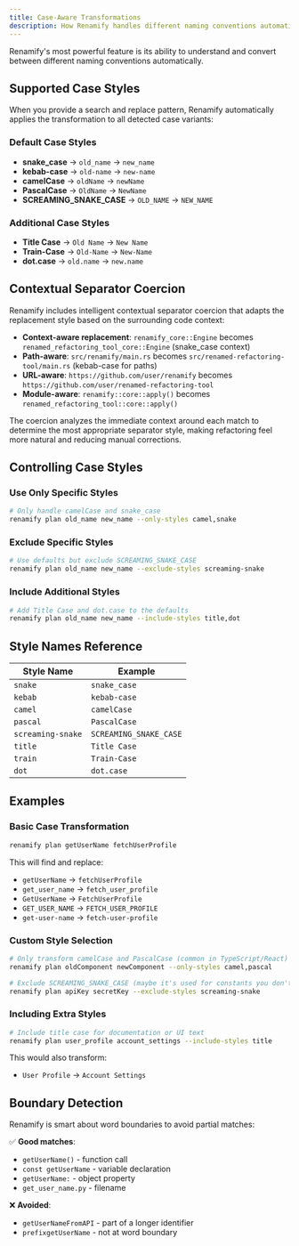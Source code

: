 ```yaml
---
title: Case-Aware Transformations
description: How Renamify handles different naming conventions automatically
---
```


Renamify's most powerful feature is its ability to understand and convert between different naming conventions automatically.

## Supported Case Styles

When you provide a search and replace pattern, Renamify automatically applies the transformation to all detected case variants:

### Default Case Styles

- **snake_case** → `old_name` → `new_name`
- **kebab-case** → `old-name` → `new-name`  
- **camelCase** → `oldName` → `newName`
- **PascalCase** → `OldName` → `NewName`
- **SCREAMING_SNAKE_CASE** → `OLD_NAME` → `NEW_NAME`

### Additional Case Styles

- **Title Case** → `Old Name` → `New Name`
- **Train-Case** → `Old-Name` → `New-Name`
- **dot.case** → `old.name` → `new.name`

## Contextual Separator Coercion

Renamify includes intelligent contextual separator coercion that adapts the replacement style based on the surrounding code context:

- **Context-aware replacement**: `renamify_core::Engine` becomes `renamed_refactoring_tool_core::Engine` (snake_case context)
- **Path-aware**: `src/renamify/main.rs` becomes `src/renamed-refactoring-tool/main.rs` (kebab-case for paths)
- **URL-aware**: `https://github.com/user/renamify` becomes `https://github.com/user/renamed-refactoring-tool`
- **Module-aware**: `renamify::core::apply()` becomes `renamed_refactoring_tool::core::apply()`

The coercion analyzes the immediate context around each match to determine the most appropriate separator style, making refactoring feel more natural and reducing manual corrections.

## Controlling Case Styles

### Use Only Specific Styles

```bash
# Only handle camelCase and snake_case
renamify plan old_name new_name --only-styles camel,snake
```

### Exclude Specific Styles

```bash
# Use defaults but exclude SCREAMING_SNAKE_CASE
renamify plan old_name new_name --exclude-styles screaming-snake
```

### Include Additional Styles

```bash
# Add Title Case and dot.case to the defaults
renamify plan old_name new_name --include-styles title,dot
```

## Style Names Reference

| Style Name | Example |
|------------|---------|
| `snake` | `snake_case` |
| `kebab` | `kebab-case` |
| `camel` | `camelCase` |
| `pascal` | `PascalCase` |
| `screaming-snake` | `SCREAMING_SNAKE_CASE` |
| `title` | `Title Case` |
| `train` | `Train-Case` |
| `dot` | `dot.case` |

## Examples

### Basic Case Transformation

```bash
renamify plan getUserName fetchUserProfile
```

This will find and replace:
- `getUserName` → `fetchUserProfile`
- `get_user_name` → `fetch_user_profile`
- `GetUserName` → `FetchUserProfile`
- `GET_USER_NAME` → `FETCH_USER_PROFILE`
- `get-user-name` → `fetch-user-profile`

### Custom Style Selection

```bash
# Only transform camelCase and PascalCase (common in TypeScript/React)
renamify plan oldComponent newComponent --only-styles camel,pascal

# Exclude SCREAMING_SNAKE_CASE (maybe it's used for constants you don't want to change)
renamify plan apiKey secretKey --exclude-styles screaming-snake
```

### Including Extra Styles

```bash
# Include title case for documentation or UI text
renamify plan user_profile account_settings --include-styles title
```

This would also transform:
- `User Profile` → `Account Settings`

## Boundary Detection

Renamify is smart about word boundaries to avoid partial matches:

✅ **Good matches**:
- `getUserName()` - function call
- `const getUserName` - variable declaration  
- `getUserName:` - object property
- `get_user_name.py` - filename

❌ **Avoided**:
- `getUserNameFromAPI` - part of a longer identifier
- `prefixgetUserName` - not at word boundary
